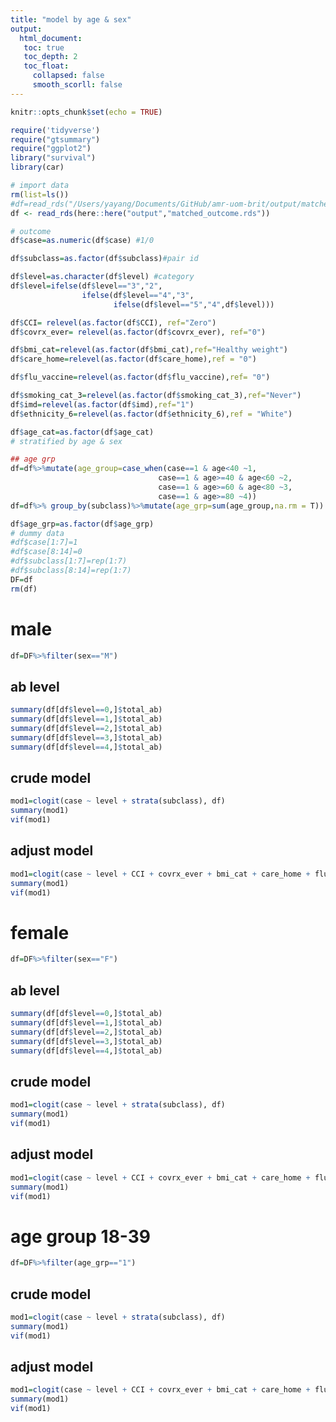 ```yaml
---
title: "model by age & sex"
output: 
  html_document:
   toc: true
   toc_depth: 2
   toc_float:
     collapsed: false
     smooth_scorll: false
---
```


```r
knitr::opts_chunk$set(echo = TRUE)
```


```r
require('tidyverse')
require("gtsummary")
require("ggplot2")
library("survival")
library(car)
```

```r
# import data
rm(list=ls())
#df=read_rds("/Users/yayang/Documents/GitHub/amr-uom-brit/output/matched_outcome.rds")
df <- read_rds(here::here("output","matched_outcome.rds"))

```

```r

# outcome
df$case=as.numeric(df$case) #1/0

df$subclass=as.factor(df$subclass)#pair id

df$level=as.character(df$level) #category
df$level=ifelse(df$level=="3","2",
                ifelse(df$level=="4","3",
                       ifelse(df$level=="5","4",df$level)))

df$CCI= relevel(as.factor(df$CCI), ref="Zero")
df$covrx_ever= relevel(as.factor(df$covrx_ever), ref="0")

df$bmi_cat=relevel(as.factor(df$bmi_cat),ref="Healthy weight")
df$care_home=relevel(as.factor(df$care_home),ref = "0")

df$flu_vaccine=relevel(as.factor(df$flu_vaccine),ref= "0")

df$smoking_cat_3=relevel(as.factor(df$smoking_cat_3),ref="Never")
df$imd=relevel(as.factor(df$imd),ref="1")
df$ethnicity_6=relevel(as.factor(df$ethnicity_6),ref = "White")

df$age_cat=as.factor(df$age_cat)
# stratified by age & sex

## age grp
df=df%>%mutate(age_group=case_when(case==1 & age<40 ~1,
                                 case==1 & age>=40 & age<60 ~2,
                                 case==1 & age>=60 & age<80 ~3,
                                 case==1 & age>=80 ~4))
df=df%>% group_by(subclass)%>%mutate(age_grp=sum(age_group,na.rm = T))

df$age_grp=as.factor(df$age_grp)
# dummy data
#df$case[1:7]=1
#df$case[8:14]=0
#df$subclass[1:7]=rep(1:7)
#df$subclass[8:14]=rep(1:7)
DF=df
rm(df)

```



# male
```r
df=DF%>%filter(sex=="M")
```

## ab level
```r
summary(df[df$level==0,]$total_ab)
summary(df[df$level==1,]$total_ab)
summary(df[df$level==2,]$total_ab)
summary(df[df$level==3,]$total_ab)
summary(df[df$level==4,]$total_ab)

```

## crude model

```r
mod1=clogit(case ~ level + strata(subclass), df)
summary(mod1)
vif(mod1)
```

## adjust model

```r
 
mod1=clogit(case ~ level + CCI + covrx_ever + bmi_cat + care_home + flu_vaccine + smoking_cat_3 + imd+ ethnicity_6 + strata(subclass), df)
summary(mod1)
vif(mod1)

```

# female
```r
df=DF%>%filter(sex=="F")
```

## ab level
```r
summary(df[df$level==0,]$total_ab)
summary(df[df$level==1,]$total_ab)
summary(df[df$level==2,]$total_ab)
summary(df[df$level==3,]$total_ab)
summary(df[df$level==4,]$total_ab)

```

## crude model

```r
mod1=clogit(case ~ level + strata(subclass), df)
summary(mod1)
vif(mod1)
```

## adjust model

```r
 
mod1=clogit(case ~ level + CCI + covrx_ever + bmi_cat + care_home + flu_vaccine + smoking_cat_3 + imd+ ethnicity_6 + strata(subclass), df)
summary(mod1)
vif(mod1)
```


# age group 18-39
```r
df=DF%>%filter(age_grp=="1")
```

## crude model

```r
mod1=clogit(case ~ level + strata(subclass), df)
summary(mod1)
vif(mod1)
```

## adjust model

```r
 
mod1=clogit(case ~ level + CCI + covrx_ever + bmi_cat + care_home + flu_vaccine + smoking_cat_3 + imd+ ethnicity_6 + strata(subclass), df)
summary(mod1)
vif(mod1)
```

